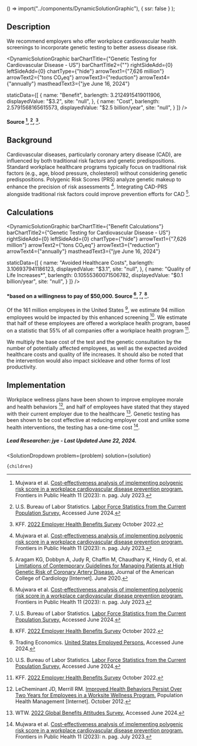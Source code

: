 


  () => import("../components/DynamicSolutionGraphic"),
  { ssr: false }
);


## Description

We recommend employers who offer workplace cardiovascular health screenings to incorporate genetic testing to better assess disease risk.

<DynamicSolutionGraphic
  barChartTitle={"Genetic Testing for Cardiovascular Disease - US"}
  barChartTitle2={""}
  rightSideAdd={0}
  leftSideAdd={0}
  chartType={"hide"}
  arrowText1={"7,626 million"}
  arrowText2={"tons CO₂eq"}
  arrowText3={"reduction"}
  arrowText4={"annually"}
  mastheadText3={"jye June 16, 2024"}
  
  
  staticData={[
    {
      name: "Benefit",
      barlength: 3.2124915419011906,
      displayedValue: "$3.2",
      site: "null",
    },
    {
      name: "Cost",
      barlength: 2.5791568165615573,
      displayedValue: "$2.5 billion/year",
      site: "null",
    }
  ]}
/>

#### Source [^"1"], [^"3"], [^"5"].

## Background

Cardiovascular diseases, particularly coronary artery disease (CAD), are influenced by both traditional risk factors and genetic predispositions. Standard workplace healthcare programs typically focus on traditional risk factors (e.g., age, blood pressure, cholesterol) without considering genetic predispositions. Polygenic Risk Scores (PRS) analyze genetic makeup to enhance the precision of risk assessments [^"1"]. Integrating CAD-PRS alongside traditional risk factors could improve prevention efforts for CAD [^"4"].

## Calculations

<DynamicSolutionGraphic
  barChartTitle={"Benefit Calculations"}
  barChartTitle2={"Genetic Testing for Cardiovascular Disease - US"}
  rightSideAdd={0}
  leftSideAdd={0}
  chartType={"hide"}
  arrowText1={"7,626 million"}
  arrowText2={"tons CO₂eq"}
  arrowText3={"reduction"}
  arrowText4={"annually"}
  mastheadText3={"jye June 16, 2024"}
  
  
  staticData={[
    {
      name: "Avoided Healthcare Costs",
      barlength: 3.106937941186123,
      displayedValue: "$3.1",
      site: "null",
    },
    {
      name: "Quality of Life Increases*",
      barlength: 0.10555360071506782,
      displayedValue: "$0.1 billion/year",
      site: "null",
    }
  ]}
/>

#### *based on a willingness to pay of $50,000. Source [^"1"], [^"3"], [^"5"].

Of the 161 million employees in the United States [^"2"], we estimate 94 million employees would be impacted by this enhanced screening [^"3"]. We estimate that half of these employees are offered a workplace health program, based on a statistic that 55% of all companies offer a workplace health program [^"5"]. 

We multiply the base cost of the test and the genetic consultation by the number of potentially affected employees, as well as the expected avoided healthcare costs and quality of life increases. It should also be noted that the intervention would also impact sickleave and other forms of lost productivity. 

## Implementation

Workplace wellness plans have been shown to improve employee morale and health behaviors [^"7"], and half of employees have stated that they stayed with their current employer due to the healthcare [^"8"]. Genetic testing has been shown to be cost effective at reducing employer cost and unlike some health interventions, the testing has a one-time cost [^"1"].

##### Lead Researcher: jye - Last Updated June 22, 2024.

[^"1"]: Mujwara et al. [Cost-effectiveness analysis of implementing polygenic risk score in a workplace cardiovascular disease prevention program.](https://www.semanticscholar.org/reader/4a8ffddd74ac6c87381efc1e53a0c8a011782497) Frontiers in Public Health 11 (2023): n. pag. July 2023.
[^"2"]: Trading Economics. [United States Employed Persons.](https://tradingeconomics.com/united-states/employed-persons)  Accessed June 2024.
[^"3"]: U.S. Bureau of Labor Statistics. [Labor Force Statistics from the Current Population Survey.](https://www.bls.gov/cps/cpsaat11b.htm)  Accessed June 2024.
[^"4"]: Aragam KG, Dobbyn A, Judy R, Chaffin M, Chaudhary K, Hindy G, et al. [Limitations of Contemporary Guidelines for Managing Patients at High Genetic Risk of Coronary Artery Disease.](http://dx.doi.org/10.1016/j.jacc.2020.04.027) Journal of the American College of Cardiology [Internet]. June 2020.
[^"5"]: KFF. [2022 Employer Health Benefits Survey](https://www.kff.org/report-section/ehbs-2022-section-12-health-screening-and-health-promotion-and-wellness-programs/)  October 2022.
[^"6"]: Shortlister. [80+ Employee Wellness Statistics Every Employer Should Know in 2024.](https://www.myshortlister.com/insights/employee-wellness-statistics)  Accessed June 2024.
[^"7"]: LeCheminant JD, Merrill RM. [Improved Health Behaviors Persist Over Two Years for Employees in a Worksite Wellness Program.](http://dx.doi.org/10.1089/pop.2011.0083) Population Health Management [Internet]. October 2012.
[^"8"]: WTW. [2022 Global Benefits Attitudes Survey.](https://www.wtwco.com/en-us/insights/2022/06/2022-global-benefits-attitude-survey)  Accessed June 2024. 


  <SolutionDropdown 
    problem={problem} 
    solution={solution}
  >
    {children}
  </SolutionDropdown>